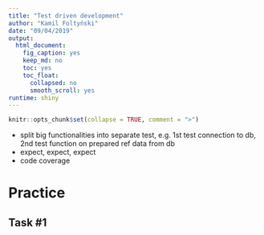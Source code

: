 ```yaml
---
title: "Test driven development"
author: "Kamil Foltyński"
date: "09/04/2019"
output:
  html_document:
    fig_caption: yes
    keep_md: no
    toc: yes
    toc_float:
      collapsed: no
      smooth_scroll: yes
runtime: shiny
---
```


```r
knitr::opts_chunk$set(collapse = TRUE, comment = ">")
```

  * split big functionalities into separate test, e.g. 1st test connection to db, 2nd test function on prepared ref data from db
  * expect, expect, expect
  * code coverage

# Practice 

## Task #1
